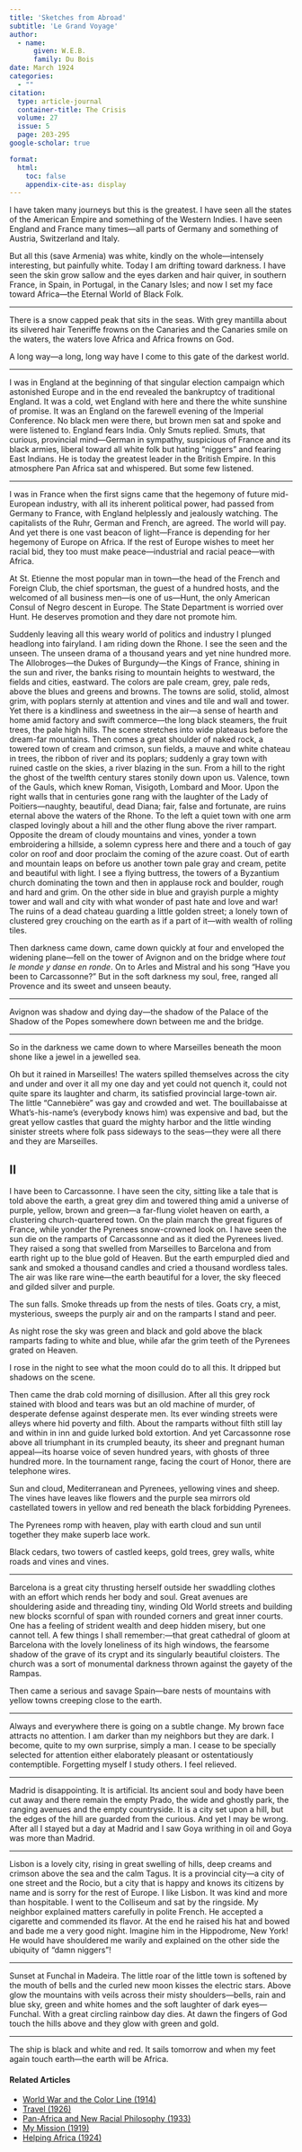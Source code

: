 ```yaml
---
title: 'Sketches from Abroad'
subtitle: 'Le Grand Voyage'
author:
  - name:
      given: W.E.B.
      family: Du Bois
date: March 1924
categories: 
  - ""
citation: 
  type: article-journal
  container-title: The Crisis
  volume: 27
  issue: 5
  page: 203-295
google-scholar: true

format:
  html:
    toc: false
    appendix-cite-as: display
---
```


I have taken many journeys but this is the greatest. I have seen all the states of the American Empire and something of the Western Indies. I have seen England and France many times---all parts of Germany and something of Austria, Switzerland and Italy.

But all this (save Armenia) was white, kindly on the whole---intensely interesting, but painfully white. Today I am drifting toward darkness. I have seen the skin grow sallow and the eyes darken and hair quiver, in southern France, in Spain, in Portugal, in the Canary Isles; and now I set my face toward Africa---the Eternal World of Black Folk.

<hr>

There is a snow capped peak that sits in the seas. With grey mantilla about its silvered hair Teneriffe frowns on the Canaries and the Canaries smile on the waters, the waters love Africa and Africa frowns on God.

A long way---a long, long way have I come to this gate of the darkest world.

<hr>

I was in England at the beginning of that singular election campaign which astonished Europe and in the end revealed the bankruptcy of traditional England. It was a cold, wet England with here and there the white sunshine of promise. It was an England on the farewell evening of the Imperial Conference. No black men were there, but brown men sat and spoke and were listened to. England fears India. Only Smuts replied. Smuts, that curious, provincial mind---German in sympathy, suspicious of France and its black armies, liberal toward all white folk but hating “niggers” and fearing East Indians. He is today the greatest leader in the British Empire. In this atmosphere Pan Africa sat and whispered. But some few listened.

<hr>

I was in France when the first signs came that the hegemony of future mid-European industry, with all its inherent political power, had passed from Germany to France, with England helplessly and jealously watching. The capitalists of the Ruhr, German and French, are agreed. The world will pay. And yet there is one vast beacon of light---France is depending for her hegemony of Europe on Africa. If the rest of Europe wishes to meet her racial bid, they too must make peace---industrial and racial peace---with Africa.

At St. Etienne the most popular man in town---the head of the French and Foreign Club, the chief sportsman, the guest of a hundred hosts, and the welcomed of all business men---is one of us---Hunt, the only American Consul of Negro descent in Europe. The State Department is worried over Hunt. He deserves promotion and they dare not promote him.

Suddenly leaving all this weary world of politics and industry I plunged headlong into fairyland. I am riding down the Rhone. I see the seen and the unseen. The unseen drama of a thousand years and yet nine hundred more. The Allobroges---the Dukes of Burgundy---the Kings of France, shining in the sun and river, the banks rising to mountain heights to westward, the fields and cities, eastward. The colors are pale cream, grey, pale reds, above the blues and greens and browns. The towns are solid, stolid, almost grim, with poplars sternly at attention and vines and tile and wall and tower. Yet there is a kindliness and sweetness in the air---a sense of hearth and home amid factory and swift commerce---the long black steamers, the fruit trees, the pale high hills. The scene stretches into wide plateaus before the dream-far mountains. Then comes a great shoulder of naked rock, a towered town of cream and crimson, sun fields, a mauve and white chateau in trees, the ribbon of river and its poplars; suddenly a gray town with ruined castle on the skies, a river blazing in the sun. From a hill to the right the ghost of the twelfth century stares stonily down upon us. Valence, town of the Gauls, which knew Roman, Visigoth, Lombard and Moor. Upon the right walls that in centuries gone rang with the laughter of the Lady of Poitiers---naughty, beautiful, dead Diana; fair, false and fortunate, are ruins eternal above the waters of the Rhone. To the left a quiet town with one arm clasped lovingly about a hill and the other flung above the river rampart. Opposite the dream of cloudy mountains and vines, yonder a town embroidering a hillside, a solemn cypress here and there and a touch of gay color on roof and door proclaim the coming of the azure coast. Out of earth and mountain leaps on before us another town pale gray and cream, petite and beautiful with light. I see a flying buttress, the towers of a Byzantium church dominating the town and then in applause rock and boulder, rough and hard and grim. On the other side in blue and grayish purple a mighty tower and wall and city with what wonder of past hate and love and war! The ruins of a dead chateau guarding a little golden street; a lonely town of clustered grey crouching on the earth as if a part of it---with wealth of rolling tiles.

Then darkness came down, came down quickly at four and enveloped the widening plane---fell on the tower of Avignon and on the bridge where *tout le monde y danse en ronde*. On to Arles and Mistral and his song “Have you been to Carcassonne?” But in the soft darkness my soul, free, ranged all Provence and its sweet and unseen beauty.

<hr>

Avignon was shadow and dying day---the shadow of the Palace of the Shadow of the Popes somewhere down between me and the bridge.

<hr>

So in the darkness we came down to where Marseilles beneath the moon shone like a jewel in a jewelled sea.

Oh but it rained in Marseilles! The waters spilled themselves across the city and under and over it all my one day and yet could not quench it, could not quite spare its laughter and charm, its satisfied provincial large-town air. The little "Cannebière" was gay and crowded and wet. The bouillabaisse at What's-his-name's (everybody knows him) was expensive and bad, but the great yellow castles that guard the mighty harbor and the little winding sinister streets where folk pass sideways to the seas---they were all there and they are Marseilles.


## II

I have been to Carcassonne. I have seen the city, sitting like a tale that is told above the earth, a great grey dim and towered thing amid a universe of purple, yellow, brown and green---a far-flung violet heaven on earth, a clustering church-quartered town. On the plain march the great figures of France, while yonder the Pyrenees snow-crowned look on. I have seen the sun die on the ramparts of Carcassonne and as it died the Pyrenees lived. They raised a song that swelled from Marseilles to Barcelona and from earth right up to the blue gold of Heaven. But the earth empurpled died and sank and smoked a thousand candles and cried a thousand wordless tales. The air was like rare wine---the earth beautiful for a lover, the sky fleeced and gilded silver and purple.

The sun falls. Smoke threads up from the nests of tiles. Goats cry, a mist, mysterious, sweeps the purply air and on the ramparts I stand and peer.

As night rose the sky was green and black and gold above the black ramparts fading to white and blue, while afar the grim teeth of the Pyrenees grated on Heaven.

I rose in the night to see what the moon could do to all this. It dripped but shadows on the scene.

Then came the drab cold morning of disillusion. After all this grey rock stained with blood and tears was but an old machine of murder, of desperate defense against desperate men. Its ever winding streets were alleys where hid poverty and filth. About the ramparts without filth still lay and within in inn and guide lurked bold extortion. And yet Carcassonne rose above all triumphant in its crumpled beauty, its sheer and pregnant human appeal---its hoarse voice of seven hundred years, with ghosts of three hundred more. In the tournament range, facing the court of Honor, there are telephone wires.

Sun and cloud, Mediterranean and Pyrenees, yellowing vines and sheep. The vines have leaves like flowers and the purple sea mirrors old castellated towers in yellow and red beneath the black forbidding Pyrenees.

The Pyrenees romp with heaven, play with earth cloud and sun until together they make superb lace work.

Black cedars, two towers of castled keeps, gold trees, grey walls, white roads and vines and vines.

<hr>

Barcelona is a great city thrusting herself outside her swaddling clothes with an effort which rends her body and soul. Great avenues are shouldering aside and threading tiny, winding Old World streets and building new blocks scornful of span with rounded corners and great inner courts. One has a feeling of strident wealth and deep hidden misery, but one cannot tell. A few things I shall remember:---that great cathedral of gloom at Barcelona with the lovely loneliness of its high windows, the fearsome shadow of the grave of its crypt and its singularly beautiful cloisters. The church was a sort of monumental darkness thrown against the gayety of the Rampas.

Then came a serious and savage Spain---bare nests of mountains with yellow towns creeping close to the earth.

<hr>

Always and everywhere there is going on a subtle change. My brown face attracts no attention. I am darker than my neighbors but they are dark. I become, quite to my own surprise, simply a man. I cease to be specially selected for attention either elaborately pleasant or ostentatiously contemptible. Forgetting myself I study others. I feel relieved.

<hr>

Madrid is disappointing. It is artificial. Its ancient soul and body have been cut away and there remain the empty Prado, the wide and ghostly park, the ranging avenues and the empty countryside. It is a city set upon a hill, but the edges of the hill are guarded from the curious. And yet I may be wrong. After all I stayed but a day at Madrid and I saw Goya writhing in oil and Goya was more than Madrid.

<hr>

Lisbon is a lovely city, rising in great swelling of hills, deep creams and crimson above the sea and the calm Tagus. It is a provincial city---a city of one street and the Rocio, but a city that is happy and knows its citizens by name and is sorry for the rest of Europe. I like Lisbon. It was kind and more than hospitable. I went to the Colliseum and sat by the ringside. My neighbor explained matters carefully in polite French. He accepted a cigarette and commended its flavor. At the end he raised his hat and bowed and bade me a very good night. Imagine him in the Hippodrome, New York! He would have shouldered me warily and explained on the other side the ubiquity of "damn niggers"!

<hr>

Sunset at Funchal in Madeira. The little roar of the little town is softened by the mouth of bells and the curled new moon kisses the electric stars. Above glow the mountains with veils across their misty shoulders---bells, rain and blue sky, green and white homes and the soft laughter of dark eyes---Funchal. With a great circling rainbow day dies. At dawn the fingers of God touch the hills above and they glow with green and gold.

<hr>

The ship is black and white and red. It sails tomorrow and when my feet again touch earth---the earth will be Africa.

<!-- Similar articles start here -->
<div  class="clear-wrap"></div>

#### Related Articles

* [World War and the Color Line (1914)](/Volumes/09/01/worldwar.html)
* [Travel (1926)](/Volumes/33/02/travel.html)
* [Pan-Africa and New Racial Philosophy (1933)](/Volumes/40/11/panafrica_and_new_racial_philosophy.html)
* [My Mission (1919)](/Volumes/18/01/my_mission.html)
* [Helping Africa (1924)](/Volumes/28/03/helping_africa.html)

<!-- Similar articles end here -->